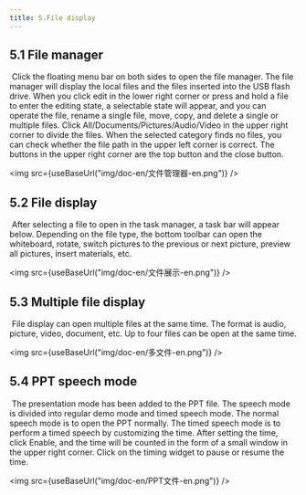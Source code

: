 ```yaml
---
title: 5.File display
---
```



## 5.1  File manager

​        Click the floating menu bar on both sides to open the file manager. The file manager will display the local files and the files inserted into the USB flash drive. When you click edit in the lower right corner or press and hold a file to enter the editing state, a selectable state will appear, and you can operate the file, rename a single file, move, copy, and delete a single or multiple files. Click All/Documents/Pictures/Audio/Video in the upper right corner to divide the files. When the selected category finds no files, you can check whether the file path in the upper left corner is correct. The buttons in the upper right corner are the top button and the close button.

<img  src={useBaseUrl("img/doc-en/文件管理器-en.png")} />

## 5.2  File display

​        After selecting a file to open in the task manager, a task bar will appear below. Depending on the file type, the bottom toolbar can open the whiteboard, rotate, switch pictures to the previous or next picture, preview all pictures, insert materials, etc.

<img  src={useBaseUrl("img/doc-en/文件展示-en.png")} />

## 5.3 Multiple file display

​        File display can open multiple files at the same time. The format is audio, picture, video, document, etc. Up to four files can be open at the same time.

<img  src={useBaseUrl("img/doc-en/多文件-en.png")} />

## 5.4  PPT speech mode

​        The presentation mode has been added to the PPT file. The speech mode is divided into regular demo mode and timed speech mode. The normal speech mode is to open the PPT normally. The timed speech mode is to perform a timed speech by customizing the time. After setting the time, click Enable, and the time will be counted in the form of a small window in the upper right corner. Click on the timing widget to pause or resume the time.

<img  src={useBaseUrl("img/doc-en/PPT文件-en.png")} />